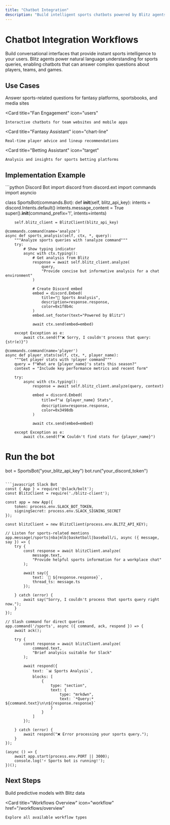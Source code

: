 ```yaml
---
title: "Chatbot Integration"
description: "Build intelligent sports chatbots powered by Blitz agents"
---
```


# Chatbot Integration Workflows

Build conversational interfaces that provide instant sports intelligence to your users. Blitz agents power natural language understanding for sports queries, enabling chatbots that can answer complex questions about players, teams, and games.

## Use Cases

<CardGroup cols={2}>
  <Card
    title="Customer Support"
    icon="headset"
  >
    Answer sports-related questions for fantasy platforms, sportsbooks, and media sites
  </Card>
  
  <Card
    title="Fan Engagement"
    icon="users"
  >
    Interactive chatbots for team websites and mobile apps
  </Card>
  
  <Card
    title="Fantasy Assistant"
    icon="chart-line"
  >
    Real-time player advice and lineup recommendations
  </Card>
  
  <Card
    title="Betting Assistant"
    icon="target"
  >
    Analysis and insights for sports betting platforms
  </Card>
</CardGroup>

## Implementation Example

<CodeGroup>
```python Discord Bot
import discord
from discord.ext import commands
import asyncio

class SportsBot(commands.Bot):
    def __init__(self, blitz_api_key):
        intents = discord.Intents.default()
        intents.message_content = True
        super().__init__(command_prefix='!', intents=intents)
        
        self.blitz_client = BlitzClient(blitz_api_key)
    
    @commands.command(name='analyze')
    async def sports_analysis(self, ctx, *, query):
        """Analyze sports queries with !analyze command"""
        try:
            # Show typing indicator
            async with ctx.typing():
                # Get analysis from Blitz
                response = await self.blitz_client.analyze(
                    query,
                    "Provide concise but informative analysis for a chat environment"
                )
                
                # Create Discord embed
                embed = discord.Embed(
                    title="🏀 Sports Analysis",
                    description=response.response,
                    color=0x1f8b4c
                )
                embed.set_footer(text="Powered by Blitz")
                
                await ctx.send(embed=embed)
                
        except Exception as e:
            await ctx.send(f"❌ Sorry, I couldn't process that query: {str(e)}")
    
    @commands.command(name='player')
    async def player_stats(self, ctx, *, player_name):
        """Get player stats with !player command"""
        query = f"What are {player_name}'s stats this season?"
        context = "Include key performance metrics and recent form"
        
        try:
            async with ctx.typing():
                response = await self.blitz_client.analyze(query, context)
                
                embed = discord.Embed(
                    title=f"📊 {player_name} Stats",
                    description=response.response,
                    color=0x3498db
                )
                
                await ctx.send(embed=embed)
                
        except Exception as e:
            await ctx.send(f"❌ Couldn't find stats for {player_name}")

# Run the bot
bot = SportsBot("your_blitz_api_key")
bot.run("your_discord_token")
```

```javascript Slack Bot
const { App } = require('@slack/bolt');
const BlitzClient = require('./blitz-client');

const app = new App({
    token: process.env.SLACK_BOT_TOKEN,
    signingSecret: process.env.SLACK_SIGNING_SECRET
});

const blitzClient = new BlitzClient(process.env.BLITZ_API_KEY);

// Listen for sports-related mentions
app.message(/sports|nba|mlb|basketball|baseball/i, async ({ message, say }) => {
    try {
        const response = await blitzClient.analyze(
            message.text,
            "Provide helpful sports information for a workplace chat"
        );
        
        await say({
            text: `🏀 ${response.response}`,
            thread_ts: message.ts
        });
        
    } catch (error) {
        await say("Sorry, I couldn't process that sports query right now.");
    }
});

// Slash command for direct queries
app.command('/sports', async ({ command, ack, respond }) => {
    await ack();
    
    try {
        const response = await blitzClient.analyze(
            command.text,
            "Brief analysis suitable for Slack"
        );
        
        await respond({
            text: `📊 Sports Analysis`,
            blocks: [
                {
                    type: "section",
                    text: {
                        type: "mrkdwn",
                        text: `*Query:* ${command.text}\n\n${response.response}`
                    }
                }
            ]
        });
        
    } catch (error) {
        await respond("❌ Error processing your sports query.");
    }
});

(async () => {
    await app.start(process.env.PORT || 3000);
    console.log('⚡️ Sports bot is running!');
})();
```
</CodeGroup>

## Next Steps

<CardGroup cols={2}>
  <Card
    title="Predictive Analytics"
    icon="trending-up"
    href="/workflows/predictive-analytics"
  >
    Build predictive models with Blitz data
  </Card>
  
  <Card
    title="Workflows Overview"
    icon="workflow"
    href="/workflows/overview"
  >
    Explore all available workflow types
  </Card>
</CardGroup>
